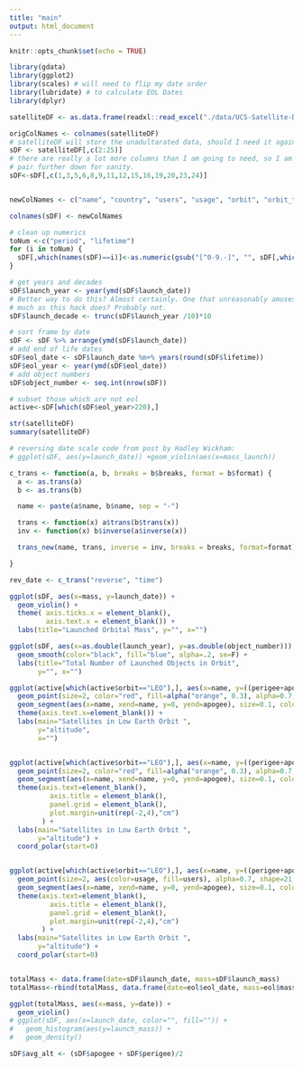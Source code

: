 ```yaml
---
title: "main"
output: html_document
---
```


```r
knitr::opts_chunk$set(echo = TRUE)
```

```r
library(gdata)
library(ggplot2)
library(scales) # will need to flip my date order
library(lubridate) # to calculate EOL Dates
library(dplyr)
```


```r
satelliteDF <- as.data.frame(readxl::read_excel("./data/UCS-Satellite-Database-1-1-2021.xls"), stringsAsFactors = TRUE)
```

```r
origColNames <- colnames(satelliteDF)
# satelliteDF will store the unadultarated data, should I need it again, sDF will be my main working copy
sDF <- satelliteDF[,c(2:25)]
# there are really a lot more columns than I am going to need, so I am going to 
# pair further down for sanity.
sDF<-sDF[,c(1,3,5,6,8,9,11,12,15,16,19,20,23,24)]


newColNames <- c("name", "country", "users", "usage", "orbit", "orbit_type", "perigee", "apogee", "period", "mass", "launch_date", "lifetime", "launch_site", "launch_vehicle")

colnames(sDF) <- newColNames

# clean up numerics
toNum <-c("period", "lifetime")
for (i in toNum) {
  sDF[,which(names(sDF)==i)]<-as.numeric(gsub("[^0-9.-]", "", sDF[,which(names(sDF)==i)]))#
}

# get years and decades
sDF$launch_year <- year(ymd(sDF$launch_date))
# Better way to do this? Almost certainly. One that unreasonably amuses me as
# much as this hack does? Probably not.
sDF$launch_decade <- trunc(sDF$launch_year /10)*10

# sort frame by date
sDF <- sDF %>% arrange(ymd(sDF$launch_date))
# add end of life dates
sDF$eol_date <- sDF$launch_date %m+% years(round(sDF$lifetime))
sDF$eol_year <- year(ymd(sDF$eol_date)) 
# add object numbers
sDF$object_number <- seq.int(nrow(sDF))

# subset those which are not eol
active<-sDF[which(sDF$eol_year>220),]
```

```r
str(satelliteDF)
summary(satelliteDF)
```

```r
# reversing date scale code from post by Hadley Wickham:
# ggplot(sDF, aes(y=launch_date)) +geom_violin(aes(x=mass_launch))

c_trans <- function(a, b, breaks = b$breaks, format = b$format) {
  a <- as.trans(a)
  b <- as.trans(b)

  name <- paste(a$name, b$name, sep = "-")

  trans <- function(x) a$trans(b$trans(x))
  inv <- function(x) b$inverse(a$inverse(x))

  trans_new(name, trans, inverse = inv, breaks = breaks, format=format)

}

rev_date <- c_trans("reverse", "time")
```


```r

ggplot(sDF, aes(x=mass, y=launch_date)) +
  geom_violin() +
  theme( axis.ticks.x = element_blank(),
         axis.text.x = element_blank()) +
  labs(title="Launched Orbital Mass", y="", x="")
```
```r
ggplot(sDF, aes(x=as.double(launch_year), y=as.double(object_number))) +
  geom_smooth(color="black", fill="blue", alpha=.2, se=F) +
  labs(title="Total Number of Launched Objects in Orbit",
       y="", x="")

```
```r


ggplot(active[which(active$orbit=="LEO"),], aes(x=name, y=((perigee+apogee)/2))) +
  geom_point(size=2, color="red", fill=alpha("orange", 0.3), alpha=0.7, shape=21, stroke=1) +
  geom_segment(aes(x=name, xend=name, y=0, yend=apogee), size=0.1, color="blue", linetype="dotted") +
  theme(axis.text.x=element_blank()) +
  labs(main="Satellites in Low Earth Orbit ",
       y="altitude",
       x="")



```
```r

ggplot(active[which(active$orbit=="LEO"),], aes(x=name, y=((perigee+apogee)/2))) +
  geom_point(size=2, color="red", fill=alpha("orange", 0.3), alpha=0.7, shape=21, stroke=1) +
  geom_segment(aes(x=name, xend=name, y=0, yend=apogee), size=0.1, color="blue", linetype="dotted") +
  theme(axis.text=element_blank(),
          axis.title = element_blank(),
          panel.grid = element_blank(),
          plot.margin=unit(rep(-2,4),"cm")
        ) +
  labs(main="Satellites in Low Earth Orbit ",
       y="altitude") +
  coord_polar(start=0)



```

```r

ggplot(active[which(active$orbit=="LEO"),], aes(x=name, y=((perigee+apogee)/2))) +
  geom_point(size=2, aes(color=usage, fill=users), alpha=0.7, shape=21, stroke=1) +
  geom_segment(aes(x=name, xend=name, y=0, yend=apogee), size=0.1, color="blue", linetype="dotted") +
  theme(axis.text=element_blank(),
          axis.title = element_blank(),
          panel.grid = element_blank(),
          plot.margin=unit(rep(-2,4),"cm")
        ) +
  labs(main="Satellites in Low Earth Orbit ",
       y="altitude") +
  coord_polar(start=0)



```

```r
totalMass <- data.frame(date=sDF$launch_date, mass=sDF$launch_mass)
totalMass<-rbind(totalMass, data.frame(date=eol$eol_date, mass=eol$mass))line

ggplot(totalMass, aes(x=mass, y=date)) +
  geom_violin()
# ggplot(sDF, aes(x=launch_date, color="", fill="")) +
#   geom_histogram(aes(y=launch_mass)) +
#   geom_density()

```

```r
sDF$avg_alt <- (sDF$apogee + sDF$perigee)/2

```